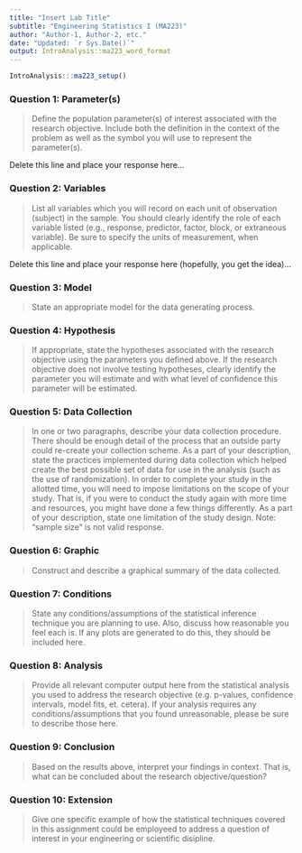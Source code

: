 ```yaml
---
title: "Insert Lab Title"
subtitle: "Engineering Statistics I (MA223)"
author: "Author-1, Author-2, etc."
date: "Updated: `r Sys.Date()`"
output: IntroAnalysis::ma223_word_format
---
```


```r
IntroAnalysis:::ma223_setup()
```

### Question 1: Parameter(s)

> Define the population parameter(s) of interest associated with the research objective.  Include both the definition in the context of the problem as well as the symbol you will use to represent the parameter(s).  

Delete this line and place your response here...


### Question 2: Variables

> List all variables which you will record on each unit of observation (subject) in the sample.  You should clearly identify the role of each variable listed (e.g., response, predictor, factor, block, or extraneous variable).  Be sure to specify the units of measurement, when applicable.

Delete this line and place your response here (hopefully, you get the idea)...


### Question 3: Model

> State an appropriate model for the data generating process.




### Question 4: Hypothesis

> If appropriate, state the hypotheses associated with the research objective using the parameters you defined above.  If the research objective does not involve testing hypotheses, clearly identify the parameter you will estimate and with what level of confidence this parameter will be estimated.




### Question 5: Data Collection

> In one or two paragraphs, describe your data collection procedure.  There should be enough detail of the process that an outside party could re-create your collection scheme.  As a part of your description, state the practices implemented during data collection which helped create the best possible set of data for use in the analysis (such as the use of randomization).  In order to complete your study in the allotted time, you will need to impose limitations on the scope of your study.  That is, if you were to conduct the study again with more time and resources, you might have done a few things differently.  As a part of your description, state one limitation of the study design.  Note: "sample size" is not valid response.




### Question 6: Graphic

> Construct and describe a graphical summary of the data collected.




### Question 7: Conditions

> State any conditions/assumptions of the statistical inference technique you are planning to use.  Also, discuss how reasonable you feel each is.  If any plots are generated to do this, they should be included here.




### Question 8: Analysis

> Provide all relevant computer output here from the statistical analysis you used to address the research objective (e.g. p-values, confidence intervals, model fits, et. cetera).  If your analysis requires any conditions/assumptions that you found unreasonable, please be sure to describe those here.  




### Question 9: Conclusion

> Based on the results above, interpret your findings in context.  That is, what can be concluded about the research objective/question?  




### Question 10: Extension

> Give one specific example of how the statistical techniques covered in this assignment could be employeed to address a question of interest in your engineering or scientific disipline.

